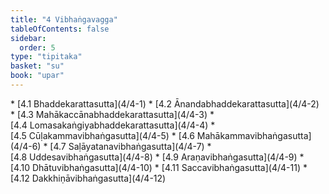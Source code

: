 ```yaml
---
title: "4 Vibhaṅgavagga"
tableOfContents: false
sidebar:
  order: 5
type: "tipitaka"
basket: "su"
book: "upar"
---
```



<DynamicBreadcrumb />



<TableOfContents book="upar" section="4">
* [4.1 Bhaddekarattasutta](4/4-1)
* [4.2 Ānandabhaddekarattasutta](4/4-2)
* [4.3 Mahākaccānabhaddekarattasutta](4/4-3)
* [4.4 Lomasakaṅgiyabhaddekarattasutta](4/4-4)
* [4.5 Cūḷakammavibhaṅgasutta](4/4-5)
* [4.6 Mahākammavibhaṅgasutta](4/4-6)
* [4.7 Saḷāyatanavibhaṅgasutta](4/4-7)
* [4.8 Uddesavibhaṅgasutta](4/4-8)
* [4.9 Araṇavibhaṅgasutta](4/4-9)
* [4.10 Dhātuvibhaṅgasutta](4/4-10)
* [4.11 Saccavibhaṅgasutta](4/4-11)
* [4.12 Dakkhiṇāvibhaṅgasutta](4/4-12)
</TableOfContents>